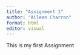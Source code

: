 ```yaml
---
title: "Assignment 1"
author: "Aileen Charron"
format: html
editor: visual
---
```


This is my first Assignment
